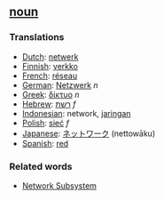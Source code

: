 ==[[noun]]==

===Translations===

*[[Dutch]]: [[netwerk]]
*[[Finnish]]: [[verkko]]
*[[French]]: [[réseau]]
*[[German]]: [[Netzwerk]] ''n''
*[[Greek]]: [[δίκτυο]] ''n''
*[[Hebrew]]: [[רשת]] ''f''
*[[Indonesian]]: network, [[jaring]]an
*[[Polish]]: [[sieć]] ''f''
*[[Japanese]]: [[ネットワーク]] (nettowāku)
*[[Spanish]]: [[red]]

===Related words===

*[[Network Subsystem]]